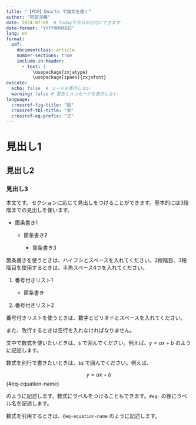 ```yaml
---
title: "【PDF】Quarto で論文を書く"
author: "阿部洋輔"
date: 2024-07-08  # todayで今日の日付にできます
date-format: "YYYY年M月D日"
lang: en
format: 
  pdf: 
    documentclass: article
    number-sections: true
    include-in-header: 
      - text: |
          \usepackage{zxjatype}
          \usepackage[ipaex]{zxjafont} 
execute: 
  echo: false  # コードを表示しない
  warning: false # 警告とメッセージを表示しない
language: 
  crossref-fig-title: "図"
  crossref-tbl-title: "表"
  crossref-eq-prefix: "式"
---
```


# 見出し1

## 見出し2

### 見出し3

本文です。セクションに応じて見出しをつけることができます。基本的には3段階までの見出しを使います。

- 箇条書き1

    - 箇条書き2

        - 箇条書き3

箇条書きを使うときは、ハイフンとスペースを入れてください。2段階目、3段階目を使用するときは、半角スペース4つを入れてください。

1. 番号付きリスト1

    - 箇条書き

2. 番号付きリスト2

番号付きリストを使うときは、数字とピリオドとスペースを入れてください。

また、改行するときは空行を入れなければなりません。

文中で数式を使いたいときは、`$` で囲んでください。例えば、$y = ax + b$ のように記述します。

数式を別行で書きたいときは、`$$` で囲んでください。例えば、

$$
y = ax + b
$$ {#eq-equation-name}

のように記述します。数式にラベルをつけることもできます。`#eq-` の後にラベル名を記述します。

数式を引用するときは、`@eq-equation-name` のように記述します。

